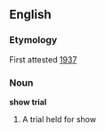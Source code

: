 ==English==
===Etymology===
First attested [[w:1937|1937]]

===Noun===
'''show trial''' {{wikipedia}}
#A trial held for show